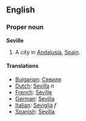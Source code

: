 ==English==
===Proper noun===
'''Seville'''

# A city in [[Andalusia]], [[Spain]].

====Translations====

*[[Bulgarian]]: [[Севиля]]
*[[Dutch]]: [[Sevilla]] ''n''
*[[French]]: [[Séville]]
*[[German]]: [[Sevilla]]
*[[Italian]]: [[Seviglia]] ''f''
*[[Spanish]]: [[Sevilla]]